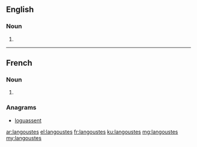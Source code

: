 ==English==

===Noun===
{{head|en|plural}}

# {{plural of|langouste|lang=en}}

----

==French==

===Noun===
{{head|fr|plural|g=f-p}}

# {{plural of|langouste|lang=fr}}

===Anagrams===
* [[loguassent#French|loguassent]]

[[ar:langoustes]]
[[el:langoustes]]
[[fr:langoustes]]
[[ku:langoustes]]
[[mg:langoustes]]
[[my:langoustes]]